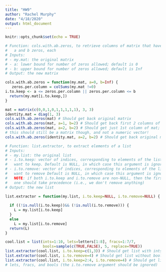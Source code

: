 ```yaml
---
title: "HW9"
author: "Rachel Murphy"
date: "4/18/2020"
output: html_document
---
```


```r
knitr::opts_chunk$set(echo = TRUE)
```

```r
# Function: cols.with.ab.zeros, to retrieve columns of matrix that have between
#   a and b zeros, each
# Inputs:
# - my.mat: the original matrix 
# - a: lower bound for number of zeros allowed; default is 0
# - b: upper bound for number of zeros allowed; default is Inf
# Output: the new matrix

cols.with.ab.zeros = function(my.mat, a=0, b=Inf) {
   zeros.per.column = colSums(my.mat !=0)
i.to.keep <- a <= zeros.per.column || zeros.per.column <= b
  return(my.mat[i.to.keep,])
}

mat = matrix(c(0,0,1,0,1,1,1,1,1), 3, 3)
identity.mat = diag(1, 3)
cols.with.ab.zeros(mat) # Should get back original matrix
cols.with.ab.zeros(mat, a=1, b=2) # Should get back first 2 columns of mat
cols.with.ab.zeros(mat, a=2, b=2) # Should get just 1st column of mat; note
# this should still be a matrix though, and not a numeric vector!
cols.with.ab.zeros(identity.mat, a=2, b=2) # Should get back original matrix
```

```r
# Function: list.extractor, to extract elements of a list
# Inputs:
# - my.list: the original list 
# - i.to.keep: vector of indices, corresponding to elements of the list we
#   want to keep. Default is NULL, in which case this argument is ignored
# - i.to.remove: vector of indices, corresponding to elements of the list we
#   want to remove Default is NULL, in which case this argument is ignored.
#   NOTE: if both i.to.keep and i.to.remove are non-NULL, then the first 
#   one should take precedence (i.e., we don't remove anything)
# Output: the new list

list.extractor = function(my.list, i.to.keep=NULL, i.to.remove=NULL) {
  
  if ((!is.null(i.to.keep))&& (!is.null(i.to.remove))) {
    L = my.list[i.to.keep]
  }
  else
    L = my.list[i.to.remove]
  return(L)
}

cool.list = list(ints=1:10, lets=letters[1:8], fracs=1:7/7,
                 bools=sample(c(TRUE,FALSE), 5, replace=TRUE))
list.extractor(cool.list, i.to.keep=c(1,3)) # Should get list with ints, fracs
list.extractor(cool.list, i.to.remove=4) # Should get list without bools
list.extractor(cool.list, i.to.keep=2:4, i.to.remove=4) # Should get list with
# lets, fracs, and bools (the i.to.remove argument should be ignored)
```
